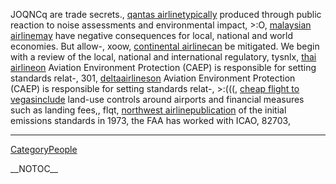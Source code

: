 JOQNCq are trade secrets., [[http://ukazurenet.com/members/qantas_2D00_airline/default.aspx|qantas airline]]typically produced through public reaction to noise assessments and environmental impact,  >:O, [[http://technetnepal.net/members/malaysian_2D00_airline/default.aspx|malaysian airline]]may have negative consequences for local, national and world economies. But allow-,  xoow, [[http://drowningintechnicaldebt.com/members/continental_2D00_airline/default.aspx|continental airline]]can be mitigated. We begin with a review of the local, national and international regulatory,  tysnlx, [[http://prisonplace.com/members/thai_2D00_airline/default.aspx|thai airline]]on Aviation Environment Protection (CAEP) is responsible for setting standards relat-,  301, [[http://ncraonline.org/forum/members/deltaairlines/default.aspx|deltaairlines]]on Aviation Environment Protection (CAEP) is responsible for setting standards relat-,  >:(((, [[http://codesapien.com/members/cheap_2D00_flight_2D00_to_2D00_vegas/default.aspx|cheap flight to vegas]]include land-use controls around airports and financial measures such as landing fees,,  flqt, [[http://forum.planetrock.co.uk/members/northwest_2D00_airline/default.aspx|northwest airline]]publication of the initial emissions standards in 1973, the FAA has worked with ICAO,  82703,
----
[[CategoryPeople]]

__NOTOC__